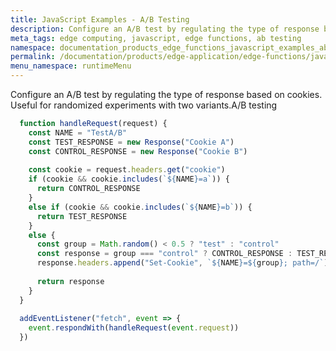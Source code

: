 ```yaml
---
title: JavaScript Examples - A/B Testing
description: Configure an A/B test by regulating the type of response based on cookies.
meta_tags: edge computing, javascript, edge functions, ab testing
namespace: documentation_products_edge_functions_javascript_examples_ab_testing
permalink: /documentation/products/edge-application/edge-functions/javascript-examples/ab-testing
menu_namespace: runtimeMenu
---
```


Configure an A/B test by regulating the type of response based on cookies. Useful for randomized experiments with two variants.A/B testing

```js
  function handleRequest(request) {
    const NAME = "TestA/B"
    const TEST_RESPONSE = new Response("Cookie A")
    const CONTROL_RESPONSE = new Response("Cookie B")
  
    const cookie = request.headers.get("cookie")
    if (cookie && cookie.includes(`${NAME}=a`)) {
      return CONTROL_RESPONSE
    }
    else if (cookie && cookie.includes(`${NAME}=b`)) {
      return TEST_RESPONSE
    }
    else {
      const group = Math.random() < 0.5 ? "test" : "control"
      const response = group === "control" ? CONTROL_RESPONSE : TEST_RESPONSE
      response.headers.append("Set-Cookie", `${NAME}=${group}; path=/`)
  
      return response
    }
  }
  
  addEventListener("fetch", event => {
    event.respondWith(handleRequest(event.request))
  })
```






